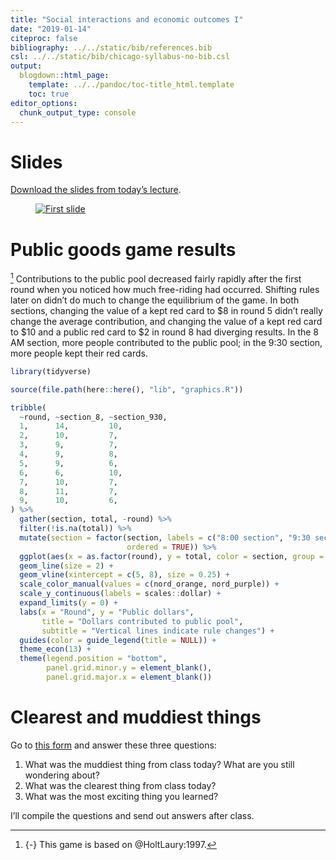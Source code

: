 ```yaml
---
title: "Social interactions and economic outcomes I"
date: "2019-01-14"
citeproc: false
bibliography: ../../static/bib/references.bib
csl: ../../static/bib/chicago-syllabus-no-bib.csl
output:
  blogdown::html_page:
    template: ../../pandoc/toc-title_html.template
    toc: true
editor_options: 
  chunk_output_type: console
---
```


# Slides

[Download the slides from today's lecture](/slides/MPA-612_2019-01-14.pdf).

<figure>
[![First slide](/images/slides/slides_2019-01-14.png)](/slides/MPA-612_2019-01-14.pdf)
</figure>


# Public goods game results

^[{-} This game is based on @HoltLaury:1997.] Contributions to the public pool decreased fairly rapidly after the first round when you noticed how much free-riding had occurred. Shifting rules later on didn't do much to change the equilibrium of the game. In both sections, changing the value of a kept red card to \$8 in round 5 didn't really change the average contribution, and changing the value of a kept red card to \$10 and a public red card to \$2 in round 8 had diverging results. In the 8 AM section, more people contributed to the public pool; in the 9:30 section, more people kept their red cards.

```r
library(tidyverse)

source(file.path(here::here(), "lib", "graphics.R"))

tribble(
  ~round, ~section_8, ~section_930,
  1,      14,         10,
  2,      10,         7,
  3,      9,          7,
  4,      9,          8,
  5,      9,          6,
  6,      6,          10,
  7,      10,         7,
  8,      11,         7,
  9,      10,         6,
) %>%
  gather(section, total, -round) %>%
  filter(!is.na(total)) %>%
  mutate(section = factor(section, labels = c("8:00 section", "9:30 section"), 
                          ordered = TRUE)) %>%
  ggplot(aes(x = as.factor(round), y = total, color = section, group = section)) + 
  geom_line(size = 2) + 
  geom_vline(xintercept = c(5, 8), size = 0.25) +
  scale_color_manual(values = c(nord_orange, nord_purple)) +
  scale_y_continuous(labels = scales::dollar) +
  expand_limits(y = 0) +
  labs(x = "Round", y = "Public dollars",
       title = "Dollars contributed to public pool",
       subtitle = "Vertical lines indicate rule changes") +
  guides(color = guide_legend(title = NULL)) +
  theme_econ(13) + 
  theme(legend.position = "bottom",
        panel.grid.minor.y = element_blank(),
        panel.grid.major.x = element_blank())

```


# Clearest and muddiest things

Go to [this form](https://goo.gl/forms/pyOvPIbRwI8CJlKE3) and answer these three questions:

1. What was the muddiest thing from class today? What are you still wondering about?
2. What was the clearest thing from class today? 
3. What was the most exciting thing you learned?

I'll compile the questions and send out answers after class.
